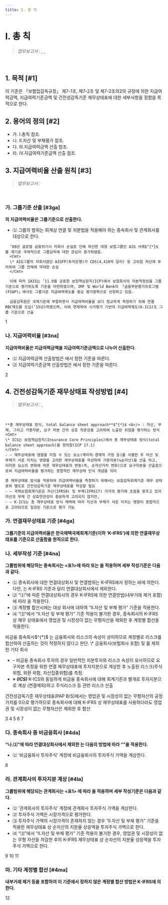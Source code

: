```yaml
---
title: I. 총 칙
---
```

# I. 총 칙

> _업무보고서 :_ <OverlayDemo id ="AI717"/>, <OverlayDemo id ="AI701"/>, <OverlayDemo id ="AI711"/>
<br/>

## 1. 목적 [#1]
이 기준은 「보험업감독규정」 제7-1조, 제7-2조 및 제7-2조의2의 규정에 의한 지급여력금액, 지급여력기준금액 및 건전성감독기준 재무상태표에 대한 세부사항을 정함을 목적으로 한다.



## 2. 용어의 정의 [#2]
- 가. I.총칙 참조.
- 나. II.자산 및 부채평가 참조.
- 다. III.지급여력금액 산출 참조.
- 라. IV.지급여력기준금액 산출 참조.

## 3. 지급여력비율 산출 원칙 [#3]

> _업무보고서 :_ <OverlayDemo id ="AI717"/>
<br/>

### 가. 그룹기준 산출 [#3ga]
**<OverlayDemo id="보험회사" />의 지급여력비율은 그룹기준으로 산출한다.**
- ⑴ 그룹의 범위는 회계상 연결 및 지분법을 적용해야 하는 종속회사 및 관계회사를 대상으로 한다.

<Accordion multiple activeIndex={[]}>
<AccordionTab header="그룹기준 지급여력비율 산출배경">

      ’08년 글로벌 금융위기시 자회사 손실로 인해 파산한 대형 보험그룹인 AIG 사례$^{*}$ 를 계기로 국제적으로 그룹감독에 대한 관심이 증가하였음.
      <Cmt>
      \* AIG그룹의 자회사였던 AIGFP(투자은행)가 CDS(4,410억 달러) 등 고위험 자산에 투자하여 그룹 전체에 막대한 손실
      </Cmt>

      이에 따라 IAIS는 ’11.9월 공표한 보험핵심원칙(ICP)에서 보험회사의 자본적정성을 그룹 기준으로 평가하도록 기준을 마련하였으며, IMF 및 World Bank의 「금융부문평가프로그램 (FSAP)」에서도 그룹기준 지급여력제도를 중요 평가항목으로 선정하고 있음.

      금융감독원은 국제기준에 부합하면서 지급여력비율을 보다 정교하게 측정하기 위해 연결 RBC제도를 도입(’15년)하였으며, 이와 연계하여 시가평가 기반의 지급여력제도(K-ICS)도 그룹 기준으로 산출

</AccordionTab>
</Accordion>

<Cl>1</Cl>

### 나. 지급여력비율 [#3na]

**지급여력비율은 지급여력금액을 지급여력기준금액으로 나누어 산출한다.**
- ⑴ 지급여력금액 산출방법은 <OverlayDemo id="300" />에서 정한 기준을 따른다.
- ⑵ 지급여력기준금액 산출방법은 <OverlayDemo id="400" />에서 정한 기준을 따른다.

<Cl>2</Cl>

## 4. 건전성감독기준 재무상태표 작성방법 [#4]

> _업무보고서 :_ <OverlayDemo id ="AI701"/>, <OverlayDemo id ="AI711"/>
<br/>

<Accordion multiple activeIndex={[0]}>
<AccordionTab header ="건전성감독기준 재무상태표 별도 작성의 필요성">

    **총 재무상태표 방식, total balance sheet approach**$^{*}$ <br/> : 자산, 부채, 그리고 가용자본, 요구 자본 간의 상호 의존성을 고려하여 노출된 위험을 평가하는 방식
    <Cmt>
    \* ICS는 보험핵심원칙(Insurance Core Principles)에서 총 재무상태표 방식(total balance sheet approach)을 정의함(ICP 17.1)
    </Cmt>
    - – 재무상태표에 영향을 미칠 수 있는 요소(계리적·경제적 가정 등)를 식별한 후 자산 및 부채가 서로 미치는 영향을 고려한 재무상태표를 작성하여 가용자본(≒순자산)을 산출 하고, 이러한 요소의 변화에 따른 재무상태표의 변동(즉, 순자산가치 변화)으로 요구자본을 산출함으로써 지급여력비율을 평가하는 종합적인 재무상태 인식 개념을 의미

    총 재무상태표 방식을 적용하여 지급여력비율을 측정하기 위해서는 보험감독회계기준 재무 상태표와 별도로 건전성감독기준 재무상태표를 작성할 필요
    - – 국제보험회계기준은 자산(IFRS9) 및 부채(IFRS17) 각각의 평가에 초점을 맞추고 있어 자산과 부채 간 상호연관성이 충분하게 고려되지 않지만,
    - – K-ICS는 총 재무상태표 방식 채택에 따라 자산과 부채가 서로 미치는 영향이 종합적으로 고려되므로 일관된 기준으로 평가 가능
</AccordionTab>
</Accordion>

### 가. 연결재무상태표 기준 [#4ga]
**그룹기준의 지급여력비율은 한국채택국제회계기준(이하 ‘K-IFRS’)에 의한 연결재무상태표를 기준으로 산출함을 원칙으로 한다.**

### 나. 세부작성 기준 [#4na]
**그룹범위에 해당하는 종속회사는 \<표1>에 따라 <OverlayDemo id="계정별합산"/> 또는 <OverlayDemo id="투자지분계상"/>을 적용하며 세부 작성기준은 다음과 같다.**

<CenterImg src ="/kics/table1.png" caption="<표1> 건전성감독기준 재무상태표 작성방법"/>

- ⑴ 종속회사에 대한 연결대상회사 및 연결범위는 K-IFRS에서 정하는 바에 의한다. 다만, <OverlayDemo id="비금융회사" />는 K-IFRS 기준과 달리 연결대상회사에서 제외한다.
- ⑵ “⑴”에 따른 연결대상회사의 경우 K-IFRS에 의한 연결방법(내부거래 제거 포함)에 따라 <OverlayDemo id="계정별합산" />을 적용한다.
- ⑶ 계정별 합산시에는 대상 회사에 대하여 “II.자산 및 부채 평가” 기준을 적용한다.
- ⑷ “⑶”에서 “II.자산 및 부채 평가” 기준 적용이 불가한 경우, 종속회사의 K-IFRS 상 재무 상태표에서 영업권 및 시장성이 없는 무형자산을 제외한 후 계정별 합산을 적용한다.

<Accordion activeIndex={[]}>
<AccordionTab header="⑴ 비금융회사를 연결대상회사에서 제외하는 이유">
  비금융 종속회사$^{*}$ 는 금융회사와 리스크의 속성이 상이하므로 계정별로 리스크를 합산하여 산출하는 것이 적정하지 않다고 판단.
  <Cmt>
  \* 금융회사(보험회사 포함) 및 <OverlayDemo id="보험업관련회사" />를 제외한 기타 회사
  </Cmt>

  - – 비금융 종속회사 투자의 경우 일반적인 지분투자와 리스크 속성이 유사하므로 요구자본 측정을 위한 연결 재무상태표에 투자지분으로 계상한 후 노출된 리스크(주식위험, 외환 위험, 자산집중위험)를 측정.
  - ※ **_(ICS)_** K-ICS와 동일하게 비금융 종속회사에 대해 회계기준과 별개로 투자지분으로 계상 (연결제외)하고 주식리스크 등 관련 리스크 산출
</AccordionTab>
<AccordionTab header="⑷ “II.자산 및 부채 평가” 기준 적용이 불가한 경우, 종속회사의 K-IFRS 상 재무상태표에서 영업권 및 시장성이 없는 무형자산을 제외한 후 계정별 합산을 적용하는 이유 ">
  건전성감독기준 재무상태표(PAP B/S)에서는 영업권 및 시장성이 없는 무형자산의 공정 가치를 0으로 평가하므로 종속회사에 대해 K-IFRS 상 재무상태표를 사용하더라도 영업권 및 시장성이 없는 무형자산은 제외한 후 합산
</AccordionTab>
</Accordion>

<Cl>3</Cl>
<Cl>4</Cl>
<Cl>5</Cl>
<Cl>6</Cl>
<Cl>7</Cl>

### 다. 종속회사 중 비금융회사 [#4da]
**“나.⑴”에 따라 연결대상회사에서 제외한 <OverlayDemo id="비금융회사"/>는 다음의 방법에 따라 “<OverlayDemo id="투자지분계상" />”을 적용한다.**
- ⑴ ‘비금융회사 투자주식’ 계정에 비금융회사의 투자주식 가액을 계상한다.

<Cl>8</Cl>

### 라. 관계회사의 투자지분 계상 [#4la]
**그룹범위에 해당되는 관계회사는 \<표1> 에 따라 <OverlayDemo id="투자지분계상"/>을 적용하며 세부 작성기준은 다음과 같다.**

- ⑴ ‘관계회사의 투자주식’ 계정에 관계회사 투자주식 가액을 계상한다.
- ⑵ 투자주식 가액은 시장가격으로 평가한다.
- ⑶ 투자주식 가액의 시장가격이 존재하지 않는 경우 “II.자산 및 부채 평가” 기준을 적용한 재무상태표 상 순자산의 지분율 상응액을 투자주식 가액으로 한다.
- ⑷ “⑶”에서 “II.자산 및 부채 평가” 기준 적용이 불가한 경우, 영업권 및 시장성이 없는 무형 자산을 차감한 후의 K-IFRS 재무상태표 상 순자산의 지분율 상응액을 투자주식 가액으로 한다.

<Cl>9</Cl>
<Cl>10</Cl>
<Cl>11</Cl>

### 마. 기타 계정별 합산 [#4ma]
**내부거래 제거 등을 포함하여 이 기준에서 정하지 않은 계정별 합산 방법은 K-IFRS에 의한다.**

<Cl>12</Cl>
